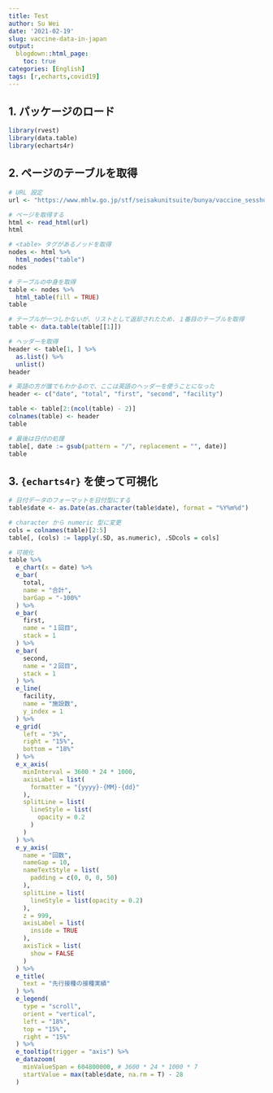 ```yaml
---
title: Test
author: Su Wei
date: '2021-02-19'
slug: vaccine-data-in-japan
output:
  blogdown::html_page:
    toc: true
categories: [English]
tags: [r,echarts,covid19]
---
```


## 1. パッケージのロード
```r
library(rvest)
library(data.table)
library(echarts4r)
```

## 2. ページのテーブルを取得
```r
# URL 設定
url <- "https://www.mhlw.go.jp/stf/seisakunitsuite/bunya/vaccine_sesshujisseki.html"

# ページを取得する
html <- read_html(url)
html

# <table> タグがあるノッドを取得
nodes <- html %>%
  html_nodes("table")
nodes

# テーブルの中身を取得
table <- nodes %>%
  html_table(fill = TRUE)
table

# テーブルが一つしかないが、リストとして返却されたため、１番目のテーブルを取得
table <- data.table(table[[1]])

# ヘッダーを取得
header <- table[1, ] %>%
  as.list() %>%
  unlist()
header

# 英語の方が誰でもわかるので、ここは英語のヘッダーを使うことになった
header <- c("date", "total", "first", "second", "facility")

table <- table[2:(ncol(table) - 2)]
colnames(table) <- header
table

# 最後は日付の処理
table[, date := gsub(pattern = "/", replacement = "", date)]
table
```


## 3. `{echarts4r}` を使って可視化

```r
# 日付データのフォーマットを日付型にする
table$date <- as.Date(as.character(table$date), format = "%Y%m%d")

# character から numeric 型に変更
cols = colnames(table)[2:5]
table[, (cols) := lapply(.SD, as.numeric), .SDcols = cols]

# 可視化
table %>%
  e_chart(x = date) %>%
  e_bar(
    total,
    name = "合計",
    barGap = "-100%"
  ) %>%
  e_bar(
    first,
    name = "１回目",
    stack = 1
  ) %>%
  e_bar(
    second,
    name = "２回目",
    stack = 1
  ) %>%
  e_line(
    facility,
    name = "施設数",
    y_index = 1
  ) %>%
  e_grid(
    left = "3%",
    right = "15%",
    bottom = "18%"
  ) %>%
  e_x_axis(
    minInterval = 3600 * 24 * 1000,
    axisLabel = list(
      formatter = "{yyyy}-{MM}-{dd}"
    ),
    splitLine = list(
      lineStyle = list(
        opacity = 0.2
      )
    )
  ) %>%
  e_y_axis(
    name = "回数",
    nameGap = 10,
    nameTextStyle = list(
      padding = c(0, 0, 0, 50)
    ),
    splitLine = list(
      lineStyle = list(opacity = 0.2)
    ),
    z = 999,
    axisLabel = list(
      inside = TRUE
    ),
    axisTick = list(
      show = FALSE
    )
  ) %>%
  e_title(
    text = "先行接種の接種実績"
  ) %>%
  e_legend(
    type = "scroll",
    orient = "vertical",
    left = "18%",
    top = "15%",
    right = "15%"
  ) %>%
  e_tooltip(trigger = "axis") %>%
  e_datazoom(
    minValueSpan = 604800000, # 3600 * 24 * 1000 * 7
    startValue = max(table$date, na.rm = T) - 28
  )
```
